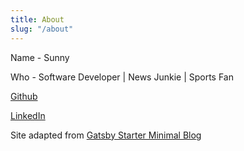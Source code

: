 ```yaml
---
title: About
slug: "/about"
---
```


Name - Sunny

Who - Software Developer | News Junkie | Sports Fan

[Github](https://github.com/sunny-kim-92)

[LinkedIn](https://www.linkedin.com/in/sunnykim92/)

Site adapted from [Gatsby Starter Minimal Blog](https://github.com/LekoArts/gatsby-starter-minimal-blog)